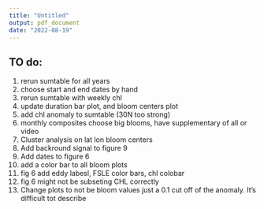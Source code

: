 ```yaml
---
title: "Untitled"
output: pdf_document
date: "2022-08-19"
---
```


## TO do:
  1. rerun sumtable for all years
  2. choose start and end dates by hand 
  3. rerun sumtable with weekly chl
  4. update duration bar plot, and bloom centers plot
  5. add chl anomaly to sumtable (30N too strong)
  6. monthly composites choose big blooms, have supplementary of all or video
  7. Cluster analysis on lat lon bloom centers
  8. Add backround signal to figure 9
  9. Add dates to figure 6
  10. add a color bar to all bloom plots
  11. fig 6 add eddy labesl, FSLE color bars, chl colobar
  12. fig 6 might not be subseting CHL correctly
  13. Change plots to not be bloom values just a 0.1 cut off of the anomaly. 
      It's difficult tot describe
































